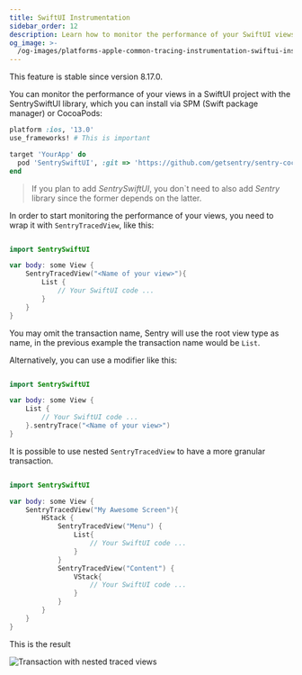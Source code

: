 ```yaml
---
title: SwiftUI Instrumentation
sidebar_order: 12
description: Learn how to monitor the performance of your SwiftUI views.
og_image: >-
  /og-images/platforms-apple-common-tracing-instrumentation-swiftui-instrumentation.png
---
```


<Alert>
This feature is stable since version 8.17.0.
</Alert>

You can monitor the performance of your views in a SwiftUI project with the SentrySwiftUI library, which you can install via <PlatformLink to="/install/swift-package-manager/">SPM (Swift package manager)</PlatformLink> or CocoaPods:

```ruby
platform :ios, '13.0'
use_frameworks! # This is important

target 'YourApp' do
  pod 'SentrySwiftUI', :git => 'https://github.com/getsentry/sentry-cocoa.git', :tag => '{{@inject packages.version('sentry.cocoa') }}'
end
```

> If you plan to add _SentrySwiftUI_, you don`t need to also add _Sentry_ library since the former depends on the latter.

In order to start monitoring the performance of your views, you need to wrap it with `SentryTracedView`, like this:

```swift {tabTitle:Swift}

import SentrySwiftUI

var body: some View {
    SentryTracedView("<Name of your view>"){
        List {
            // Your SwiftUI code ...
        }
    }
}
```

You may omit the transaction name, Sentry will use the root view type as name, in the previous example the transaction name would be `List`.

Alternatively, you can use a modifier like this:

```swift {tabTitle:Swift}

import SentrySwiftUI

var body: some View {
    List {
        // Your SwiftUI code ...
    }.sentryTrace("<Name of your view>")
}
```

It is possible to use nested `SentryTracedView` to have a more granular transaction.

```swift {tabTitle:Swift}

import SentrySwiftUI

var body: some View {
    SentryTracedView("My Awesome Screen"){
        HStack {
            SentryTracedView("Menu") {
                List{
                    // Your SwiftUI code ...
                }
            }
            SentryTracedView("Content") {
                VStack{
                    // Your SwiftUI code ...
                }
            }
        }
    }
}
```

This is the result

![Transaction with nested traced views](./img/nested-view-transaction.png)
